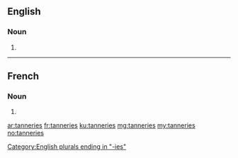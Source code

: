 ==English==

===Noun===
{{head|en|plural}}

# {{plural of|tannery|lang=en}}

[[Category:English plurals ending in "-ies"]]

----

==French==

===Noun===
{{head|fr|plural|g=?}}

# {{plural of|tannerie|lang=fr}}

[[ar:tanneries]]
[[fr:tanneries]]
[[ku:tanneries]]
[[mg:tanneries]]
[[my:tanneries]]
[[no:tanneries]]